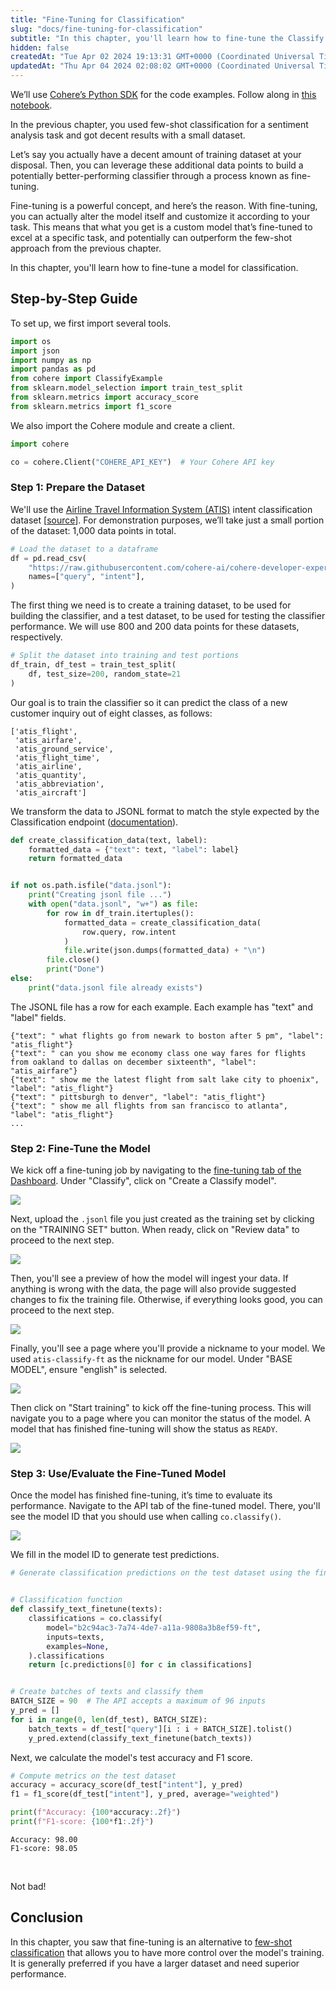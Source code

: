 ```yaml
---
title: "Fine-Tuning for Classification"
slug: "docs/fine-tuning-for-classification"
subtitle: "In this chapter, you'll learn how to fine-tune the Classify endpoint model on custom datasets, enhancing its performance on specific tasks."
hidden: false
createdAt: "Tue Apr 02 2024 19:13:31 GMT+0000 (Coordinated Universal Time)"
updatedAt: "Thu Apr 04 2024 02:08:02 GMT+0000 (Coordinated Universal Time)"
---
```

We’ll use [Cohere’s Python SDK](/reference/about?ref=txt.cohere.com#python) for the code examples. Follow along in [this notebook](https://github.com/cohere-ai/cohere-developer-experience/blob/main/notebooks/llmu/Fine_Tuning_for_Classify.ipynb).

In the previous chapter, you used few-shot classification for a sentiment analysis task and got decent results with a small dataset.

Let’s say you actually have a decent amount of training dataset at your disposal. Then, you can leverage these additional data points to build a potentially better-performing classifier through a process known as fine-tuning.

Fine-tuning is a powerful concept, and here’s the reason. With fine-tuning, you can actually alter the model itself and customize it according to your task. This means that what you get is a custom model that’s fine-tuned to excel at a specific task, and potentially can outperform the few-shot approach from the previous chapter. 

In this chapter, you'll learn how to fine-tune a model for classification.

## Step-by-Step Guide

To set up, we first import several tools. 

```python PYTHON
import os
import json
import numpy as np
import pandas as pd
from cohere import ClassifyExample
from sklearn.model_selection import train_test_split
from sklearn.metrics import accuracy_score
from sklearn.metrics import f1_score
```

We also import the Cohere module and create a client.

```python PYTHON
import cohere

co = cohere.Client("COHERE_API_KEY")  # Your Cohere API key
```

### Step 1: Prepare the Dataset

We'll use the [Airline Travel Information System (ATIS)](https://www.kaggle.com/datasets/hassanamin/atis-airlinetravelinformationsystem?select=atis_intents_train.csv) intent classification dataset \[[source](https://aclanthology.org/H90-1021/)]. For demonstration purposes, we’ll take just a small portion of the dataset: 1,000 data points in total.

```python PYTHON
# Load the dataset to a dataframe
df = pd.read_csv(
    "https://raw.githubusercontent.com/cohere-ai/cohere-developer-experience/main/notebooks/data/atis_subset.csv",
    names=["query", "intent"],
)
```

 The first thing we need is to create a training dataset, to be used for building the classifier, and a test dataset, to be used for testing the classifier performance. We will use 800 and 200 data points for these datasets, respectively.

```python PYTHON
# Split the dataset into training and test portions
df_train, df_test = train_test_split(
    df, test_size=200, random_state=21
)
```

Our goal is to train the classifier so it can predict the class of a new customer inquiry out of eight classes, as follows:

```
['atis_flight', 
 'atis_airfare', 
 'atis_ground_service', 
 'atis_flight_time', 
 'atis_airline', 
 'atis_quantity', 
 'atis_abbreviation', 
 'atis_aircraft']
```

We transform the data to JSONL format to match the style expected by the Classification endpoint ([documentation](/docs/classify-preparing-the-data)).

```python PYTHON
def create_classification_data(text, label):
    formatted_data = {"text": text, "label": label}
    return formatted_data


if not os.path.isfile("data.jsonl"):
    print("Creating jsonl file ...")
    with open("data.jsonl", "w+") as file:
        for row in df_train.itertuples():
            formatted_data = create_classification_data(
                row.query, row.intent
            )
            file.write(json.dumps(formatted_data) + "\n")
        file.close()
        print("Done")
else:
    print("data.jsonl file already exists")
```

The JSONL file has a row for each example.  Each example has "text" and "label" fields.

```
{"text": " what flights go from newark to boston after 5 pm", "label": "atis_flight"}
{"text": " can you show me economy class one way fares for flights from oakland to dallas on december sixteenth", "label": "atis_airfare"}
{"text": " show me the latest flight from salt lake city to phoenix", "label": "atis_flight"}
{"text": " pittsburgh to denver", "label": "atis_flight"}
{"text": " show me all flights from san francisco to atlanta", "label": "atis_flight"}
...
```

### Step 2: Fine-Tune the Model

We kick off a fine-tuning job by navigating to the [fine-tuning tab of the Dashboard](https://dashboard.cohere.com/fine-tuning).  Under "Classify", click on "Create a Classify model".

![](../../../assets/images/48dad78-cohere_dashboard.png)

Next, upload the `.jsonl` file you just created as the training set by clicking on the "TRAINING SET" button. When ready, click on "Review data" to proceed to the next step.

<img src='../../../assets/images/9c83f64-classify_data.png' />

Then, you'll see a preview of how the model will ingest your data. If anything is wrong with the data, the page will also provide suggested changes to fix the training file. Otherwise, if everything looks good, you can proceed to the next step.

<img src='../../../assets/images/d14803d-atis_review_data.png' />

Finally, you'll see a page where you'll provide a nickname to your model. We used `atis-classify-ft` as the nickname for our model. Under "BASE MODEL", ensure "english" is selected.

<img src='../../../assets/images/456ba27-model_nickname_select.png' />

Then click on "Start training" to kick off the fine-tuning process. This will navigate you to a page where you can monitor the status of the model. A model that has finished fine-tuning will show the status as `READY`.

<img src='../../../assets/images/48a2e02-atis_model_ready.png' />

### Step 3: Use/Evaluate the Fine-Tuned Model

Once the model has finished fine-tuning, it’s time to evaluate its performance. Navigate to the API tab of the fine-tuned model. There, you'll see the model ID that you should use when calling `co.classify()`.

<img src='../../../assets/images/580ff8c-get_model_ID.png' />

We fill in the model ID to generate test predictions.

```python PYTHON
# Generate classification predictions on the test dataset using the finetuned model


# Classification function
def classify_text_finetune(texts):
    classifications = co.classify(
        model="b2c94ac3-7a74-4de7-a11a-9808a3b8ef59-ft",
        inputs=texts,
        examples=None,
    ).classifications
    return [c.predictions[0] for c in classifications]


# Create batches of texts and classify them
BATCH_SIZE = 90  # The API accepts a maximum of 96 inputs
y_pred = []
for i in range(0, len(df_test), BATCH_SIZE):
    batch_texts = df_test["query"][i : i + BATCH_SIZE].tolist()
    y_pred.extend(classify_text_finetune(batch_texts))
```

Next, we calculate the model's test accuracy and F1 score.

```python PYTHON
# Compute metrics on the test dataset
accuracy = accuracy_score(df_test["intent"], y_pred)
f1 = f1_score(df_test["intent"], y_pred, average="weighted")

print(f"Accuracy: {100*accuracy:.2f}")
print(f"F1-score: {100*f1:.2f}")
```

```
Accuracy: 98.00
F1-score: 98.05
```

<br />

Not bad! 

## Conclusion

In this chapter, you saw that fine-tuning is an alternative to [few-shot classification](/docs/few-shot-classification) that allows you to have more control over the model's training. It is generally preferred if you have a larger dataset and need superior performance.
